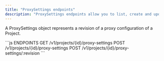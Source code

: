```yaml
---
title: "ProxySettings endpoints"
description: "ProxySettings endpoints allow you to list, create and update the proxy settings of a Project."
---
```


A ProxySettings object represents a revision of a proxy configuration of a Project.


<RequestExample>
```js ENDPOINTS
GET /v1/projects/{id}/proxy-settings
POST /v1/projects/{id}/proxy-settings
POST /v1/projects/{id}/proxy-settings/:revision
```
</RequestExample>



